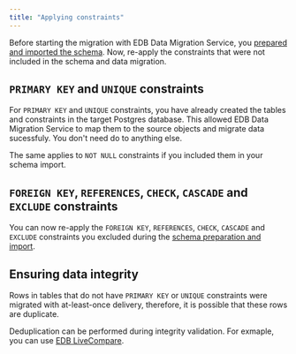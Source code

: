 ```yaml
---
title: "Applying constraints"
---
```


Before starting the migration with EDB Data Migration Service, you [prepared and imported the schema](prepare_schema). Now, re-apply the constraints that were not included in the schema and data migration.

## `PRIMARY KEY` and `UNIQUE` constraints

For `PRIMARY KEY` and `UNIQUE` constraints, you have already created the tables and constraints in the target Postgres database. This allowed EDB Data Migration Service to map them to the source objects and migrate data sucessfuly. You don't need do to anything else. 

The same applies to `NOT NULL` constraints if you included them in your schema import.

## `FOREIGN KEY`, `REFERENCES`, `CHECK`, `CASCADE` and `EXCLUDE` constraints

You can now re-apply the `FOREIGN KEY`, `REFERENCES`, `CHECK`, `CASCADE` and `EXCLUDE` constraints you excluded during the [schema preparation and import](prepare_schema).

## Ensuring data integrity

Rows in tables that do not have `PRIMARY KEY` or `UNIQUE` constraints were migrated with at-least-once delivery, therefore, it is possible that these rows are duplicate. 

Deduplication can be performed during integrity validation. For exmaple, you can use [EDB LiveCompare](/livecompare/latest/).